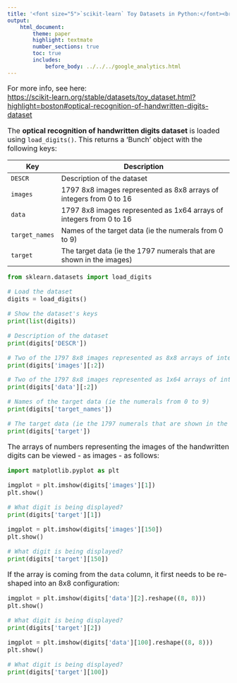 ```yaml
---
title: '<font size="5">`scikit-learn` Toy Datasets in Python:</font><br>Optical recognition of handwritten digits dataset'
output:
    html_document:
        theme: paper
        highlight: textmate
        number_sections: true
        toc: true
        includes:
            before_body: ../../../google_analytics.html
---
```


<font size="3">

For more info, see here:  
[https://scikit-learn.org/stable/datasets/toy_dataset.html?highlight=boston#optical-recognition-of-handwritten-digits-dataset](https://scikit-learn.org/stable/datasets/toy_dataset.html?highlight=boston#optical-recognition-of-handwritten-digits-dataset)

The **optical recognition of handwritten digits dataset** is loaded using `load_digits()`. This returns a 'Bunch' object with the following keys:

| Key | Description |
|-----|-------------------------------------------------------------|
| `DESCR` | Description of the dataset |
| `images` | 1797 8x8 images represented as 8x8 arrays of integers from 0 to 16 |
| `data` | 1797 8x8 images represented as 1x64 arrays of integers from 0 to 16 |
| `target_names` | Names of the target data (ie the numerals from 0 to 9) |
| `target` | The target data (ie the 1797 numerals that are shown in the images) |

```python
from sklearn.datasets import load_digits

# Load the dataset
digits = load_digits()

# Show the dataset's keys
print(list(digits))
```

```python
# Description of the dataset
print(digits['DESCR'])
```

```python
# Two of the 1797 8x8 images represented as 8x8 arrays of integers from 0 to 16
print(digits['images'][:2])
```

```python
# Two of the 1797 8x8 images represented as 1x64 arrays of integers from 0 to 16
print(digits['data'][:2])
```

```python
# Names of the target data (ie the numerals from 0 to 9)
print(digits['target_names'])
```

```python
# The target data (ie the 1797 numerals that are shown in the images)
print(digits['target'])
```

The arrays of numbers representing the images of the handwritten digits can be viewed - as images - as follows:

```python
import matplotlib.pyplot as plt

imgplot = plt.imshow(digits['images'][1])
plt.show()
```

```python
# What digit is being displayed?
print(digits['target'][1])
```

```python
imgplot = plt.imshow(digits['images'][150])
plt.show()
```

```python
# What digit is being displayed?
print(digits['target'][150])
```

If the array is coming from the `data` column, it first needs to be re-shaped into an 8x8 configuration:

```python
imgplot = plt.imshow(digits['data'][2].reshape((8, 8)))
plt.show()
```

```python
# What digit is being displayed?
print(digits['target'][2])
```

```python
imgplot = plt.imshow(digits['data'][100].reshape((8, 8)))
plt.show()
```

```python
# What digit is being displayed?
print(digits['target'][100])
```

</font>
